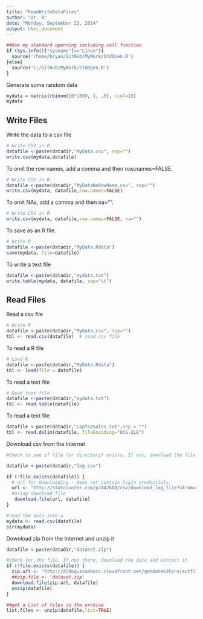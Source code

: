 ```yaml
---
title: "ReadWriteDataFiles"
author: "Dr. B"
date: "Monday, September 22, 2014"
output: html_document
---
```

```r
##Use my standard openning including call function
if (Sys.info()["sysname"]=="Linux"){
  source('/home/bryan/GitHub/MyWork/StdOpen.R')     
}else{
  source('C:/GitHub/MyWork/StdOpen.R')   
}
```

Generate some random data
```r
mydata = matrix(rbinom(10*1000, 1, .5), ncol=10)
mydata
```

Write Files
-----------
Write the data to a csv file
```r
# Write CSV in R
datafile <-paste(datadir,"MyData.csv", sep="")
write.csv(mydata,datafile)
```

To omit the row names, add a comma and then row.names=FALSE. 
```r
# Write CSV in R
datafile <-paste(datadir,"MyDataNoRowName.csv", sep="")
write.csv(mydata, datafile,row.names=FALSE)
```

To omit NAs, add a comma and then na="".
```r
# Write CSV in R
write.csv(mydata, datafile,row.names=FALSE, na="")
```

To save as an R file.
```r
# Write R
datafile <-paste(datadir,"MyData.Rdata")
save(mydata, file=datafile)
```

To write a text file
```r
datafile <-paste(datadir,"mydata.txt")
write.table(mydata, datafile, sep="\t")
```

Read Files
----------
Read a csv file 
```r
# Write R
datafile <-paste(datadir,"MyData.csv", sep="")
tbl <- read.csv(datafile)  # read csv file
```

To read a R file
```r
# Load R
datafile <-paste(datadir,"MyData.Rdata")
tbl <- load(file = datafile)
```

To read a text file
```r
# Read text file
datafile <-paste(datadir,"mydata.txt")
tbl <- read.table(datafile)
```

To read a text file
```r
datafile <-paste(datadir,"LaptopSales.txt",sep = "")
tbl <- read.delim(datafile, fileEncoding="UCS-2LE")
```

Download csv from the Internet
```r
#Check to see if file (or directory) exists. If not, download the file

datafile <-paste(datadir,"log.csv")

if (!file.exists(datafile)) {
  # Url for downloading - Does not contain login credentials.
  url <- "http://statcounter.com/p7447608/csv/download_log_file?ufrom=1323783441&uto=1323860282" 
  #using download file
   download.file(url, datafile)
}

#read the data into a
mydata <- read.csv(datafile)
str(mydata)
```

Download zip from the Internet and unzip it
```r
datafile <-paste(datadir,"dataset.zip")

#Check for the file. If not there, download the data and extract it
if (!file.exists(datafile)) {
  zip.url <- 'http://d396qusza40orc.cloudfront.net/getdata%2Fprojectfiles%2FUCI%20HAR%20Dataset.zip'
  ##zip.file <- 'dataset.zip'
  download.file(zip.url, datafile)
  unzip(datafile)
}

##get a List of files in the archive
list.files <- unzip(datafile,list=TRUE)
```
